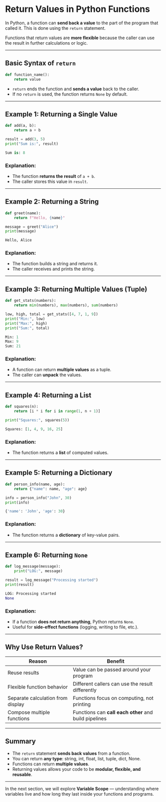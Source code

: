# Return Values in Python Functions

In Python, a function can **send back a value** to the part of the program that called it.
This is done using the `return` statement.

Functions that return values are **more flexible** because the caller can use the result in further calculations or logic.

---

## Basic Syntax of `return`

```python filename="return_syntax.py" {2, 3, 4}
def function_name():
    return value
```

- `return` ends the function and **sends a value** back to the caller.
- If no `return` is used, the function returns `None` by default.

---

## Example 1: Returning a Single Value

```python filename="return_single.py" {2, 3, 4, 5, 6}
def add(a, b):
    return a + b

result = add(3, 5)
print("Sum is:", result)
```

```python filename="output.txt"
Sum is: 8
```

### Explanation:

- The function **returns the result** of `a + b`.
- The caller stores this value in `result`.

---

## Example 2: Returning a String

```python filename="return_string.py" {2, 3, 4, 5, 6}
def greet(name):
    return f"Hello, {name}"

message = greet("Alice")
print(message)
```

```python filename="output.txt"
Hello, Alice
```

### Explanation:

- The function builds a string and returns it.
- The caller receives and prints the string.

---

## Example 3: Returning Multiple Values (Tuple)

```python filename="return_multiple.py" {2, 3, 4, 5, 6}
def get_stats(numbers):
    return min(numbers), max(numbers), sum(numbers)

low, high, total = get_stats([4, 7, 1, 9])
print("Min:", low)
print("Max:", high)
print("Sum:", total)
```

```python filename="output.txt"
Min: 1
Max: 9
Sum: 21
```

### Explanation:

- A function can return **multiple values** as a tuple.
- The caller can **unpack** the values.

---

## Example 4: Returning a List

```python filename="return_list.py" {2, 3, 4, 5, 6}
def squares(n):
    return [i * i for i in range(1, n + 1)]

print("Squares:", squares(5))
```

```python filename="output.txt"
Squares: [1, 4, 9, 16, 25]
```

### Explanation:

- The function returns a **list** of computed values.

---

## Example 5: Returning a Dictionary

```python filename="return_dict.py" {2, 3, 4, 5, 6}
def person_info(name, age):
    return {"name": name, "age": age}

info = person_info("John", 30)
print(info)
```

```python filename="output.txt"
{'name': 'John', 'age': 30}
```

### Explanation:

- The function returns a **dictionary** of key-value pairs.

---

## Example 6: Returning `None`

```python filename="return_none.py" {2, 3, 4, 5, 6}
def log_message(message):
    print("LOG:", message)

result = log_message("Processing started")
print(result)
```

```python filename="output.txt"
LOG: Processing started
None
```

### Explanation:

- If a function **does not return anything**, Python returns `None`.
- Useful for **side-effect functions** (logging, writing to file, etc.).

---

## Why Use Return Values?

| Reason                            | Benefit                                               |
| --------------------------------- | ----------------------------------------------------- |
| Reuse results                     | Value can be passed around your program               |
| Flexible function behavior        | Different callers can use the result differently      |
| Separate calculation from display | Functions focus on computing, not printing            |
| Compose multiple functions        | Functions can **call each other** and build pipelines |

---

## Summary

- The `return` statement **sends back values** from a function.
- You can return **any type**: string, int, float, list, tuple, dict, None.
- Functions can return **multiple values**.
- Returning values allows your code to be **modular, flexible, and reusable**.

---

In the next section, we will explore **Variable Scope** — understanding where variables live and how long they last inside your functions and programs.
